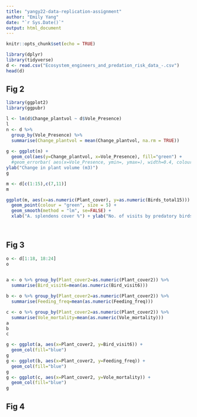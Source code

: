 ```yaml
---
title: "yangy22-data-replication-assignment"
author: "Emily Yang"
date: "`r Sys.Date()`"
output: html_document
---
```


```r
knitr::opts_chunk$set(echo = TRUE)
```

```r
library(dplyr)
library(tidyverse)
d <- read.csv("Ecosystem_engineers_and_predation_risk_data_-.csv")
head(d)

```
## Fig 2
 
```r

library(ggplot2)
library(ggpubr)

l <- lm(d$Change_plantvol ~ d$Vole_Presence)
l
n <- d %>%
  group_by(Vole_Presence) %>%
  summarise(Change_plantvol = mean(Change_plantvol, na.rm = TRUE))
  
g <- ggplot(n) +
  geom_col(aes(y=Change_plantvol, x=Vole_Presence), fill="green") +
  #geom_errorbar( aes(x=Vole_Presence, ymin=, ymax=), width=0.4, colour="orange", alpha=0.9, size=1.3) + 
ylab("Change in plant volume (m3)")
g

m <- d[c(1:15),c(7,11)] 
m

ggplot(m, aes(x=as.numeric(Plant_cover), y=as.numeric(Birds_total15))) +
  geom_point(colour = "green", size = 5) + 
  geom_smooth(method = "lm", se=FALSE) +
  xlab("A. splendens cover %") + ylab("No. of visits by predatory birds/plot")

  
```
 
## Fig 3
```r
o <- d[1:18, 18:24]
o

     
a <- o %>% group_by(Plant_cover2=as.numeric(Plant_cover2)) %>% 
  summarise(Bird_visit6=mean(as.numeric(Bird_visit6)))

b <- o %>% group_by(Plant_cover2=as.numeric(Plant_cover2)) %>% 
  summarise(Feeding_freq=mean(as.numeric(Feeding_freq))) 

c <- o %>% group_by(Plant_cover2=as.numeric(Plant_cover2)) %>% 
  summarise(Vole_mortality=mean(as.numeric(Vole_mortality)))
a 
b
c

g <- ggplot(a, aes(x=Plant_cover2, y=Bird_visit6)) +
  geom_col(fill="blue")
g
g <- ggplot(b, aes(x=Plant_cover2, y=Feeding_freq)) +
  geom_col(fill="blue")
g
g <- ggplot(c, aes(x=Plant_cover2, y=Vole_mortality)) +
  geom_col(fill="blue")
g
```

## Fig 4

